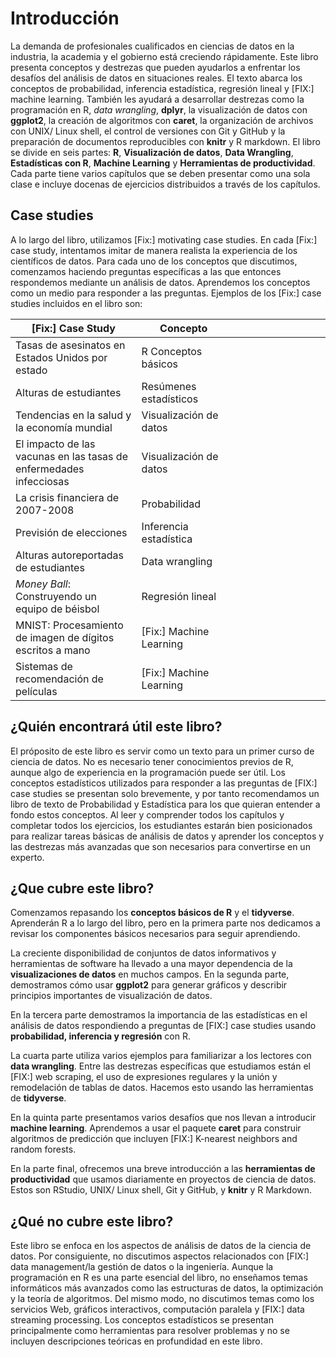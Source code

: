# Introducción {-}

La demanda de profesionales cualificados en ciencias de datos en la industria, la academia y el gobierno está creciendo rápidamente. Este libro presenta conceptos y destrezas que pueden ayudarlos a enfrentar los desafíos del análisis de datos en situaciones reales. El texto abarca los conceptos de probabilidad, inferencia estadística, regresión lineal y [FIX:] machine learning. También les ayudará a desarrollar destrezas como la programación en R, _data wrangling_, __dplyr__, la visualización de datos con __ggplot2__, la creación de algoritmos con __caret__, la organización de archivos con UNIX/ Linux shell, el control de versiones con Git y GitHub y la preparación de documentos reproducibles con __knitr__ y R markdown. El libro se divide en seis partes: __R__, __Visualización de datos__, __Data Wrangling__, __Estadísticas con R__, __Machine Learning__ y __Herramientas de productividad__. Cada parte tiene varios capítulos que se deben presentar como una sola clase e incluye docenas de ejercicios distribuidos a través de los capítulos.

## Case studies {-}

A lo largo del libro, utilizamos [Fix:] motivating case studies. En cada [Fix:] case study, intentamos imitar de manera realista la experiencia de los científicos de datos. Para cada uno de los conceptos que discutimos, comenzamos haciendo preguntas específicas a las que entonces respondemos mediante un análisis de datos. Aprendemos los conceptos como un medio para responder a las preguntas. Ejemplos de los [Fix:] case studies incluidos en el libro son:

| [Fix:] Case Study | Concepto |
| ---- | ---| --- |
| Tasas de asesinatos en Estados Unidos por estado | R Conceptos básicos |
| Alturas de estudiantes | Resúmenes estadísticos |
| Tendencias en la salud y la economía mundial | Visualización de datos |
| El impacto de las vacunas en las tasas de enfermedades infecciosas | Visualización de datos |
| La crisis financiera de 2007-2008 | Probabilidad |
| Previsión de elecciones | Inferencia estadística |
| Alturas autoreportadas de estudiantes | Data wrangling |
| _Money Ball_: Construyendo un equipo de béisbol | Regresión lineal |
| MNIST: Procesamiento de imagen de dígitos escritos a mano | [Fix:] Machine Learning |
| Sistemas de recomendación de películas | [Fix:] Machine Learning |

## ¿Quién encontrará útil este libro? {-}

El próposito de este libro es servir como un texto para un primer curso de ciencia de datos. No es necesario tener conocimientos previos de R, aunque algo de experiencia en la programación puede ser útil. Los conceptos estadísticos utilizados para responder a las preguntas de [FIX:] case studies se presentan solo brevemente, y por tanto recomendamos un libro de texto de Probabilidad y Estadística para los que quieran entender a fondo estos conceptos. Al leer y comprender todos los capítulos y completar todos los ejercicios, los estudiantes estarán bien posicionados para realizar tareas básicas de análisis de datos y aprender los conceptos y las destrezas más avanzadas que son necesarios para convertirse en un experto.

## ¿Que cubre este libro? {-}

Comenzamos repasando los **conceptos básicos de R** y el __tidyverse__. Aprenderán R a lo largo del libro, pero en la primera parte nos dedicamos a revisar los componentes básicos necesarios para seguir aprendiendo.

La creciente disponibilidad de conjuntos de datos informativos y herramientas de software ha llevado a una mayor dependencia de la **visualizaciones de datos** en muchos campos. En la segunda parte, demostramos cómo usar __ggplot2__ para generar gráficos y describir principios importantes de visualización de datos.

En la tercera parte demostramos la importancia de las estadísticas en el análisis de datos respondiendo a preguntas de [FIX:] case studies usando **probabilidad, inferencia y regresión** con R.

La cuarta parte utiliza varios ejemplos para familiarizar a los lectores con **data wrangling**. Entre las destrezas específicas que estudiamos están el [FIX:] web scraping, el uso de expresiones regulares y la unión y remodelación de tablas de datos. Hacemos esto usando las herramientas de __tidyverse__.

En la quinta parte presentamos varios desafíos que nos llevan a introducir **machine learning**. Aprendemos a usar el paquete __caret__ para construir algoritmos de predicción que incluyen [FIX:] K-nearest neighbors and random forests.

En la parte final, ofrecemos una breve introducción a las **herramientas de productividad** que usamos diariamente en proyectos de ciencia de datos. Estos son RStudio, UNIX/ Linux shell, Git y GitHub, y __knitr__ y R Markdown.

## ¿Qué no cubre este libro? {-}

Este libro se enfoca en los aspectos de análisis de datos de la ciencia de datos. Por consiguiente, no discutimos aspectos relacionados con [FIX:] data management/la gestión de datos o la ingeniería. Aunque la programación en R es una parte esencial del libro, no enseñamos temas informáticos más avanzados como las estructuras de datos, la optimización y la teoría de algoritmos. Del mismo modo, no discutimos temas como los servicios Web, gráficos interactivos, computación paralela y [FIX:] data streaming processing. Los conceptos estadísticos se presentan principalmente como herramientas para resolver problemas y no se incluyen descripciones teóricas en profundidad en este libro.



